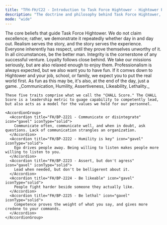 ```yaml
---
title: "TFH-FH/C22 - Introduction to Task Force Hightower - Hightower Principles"
description: "The doctrine and philosophy behind Task Force Hightower, its operations, and its people."
mode: "wide"
---
```


<AccordionGroup>
  <Accordion title="FH/G221 - Core Tenets" defaultOpen iconType="solid">
    The core beliefs that guide Task Force Hightower.
    <AccordionGroup>
      <Accordion title="FH/BP-2211 - Excellence is Proven" icon="gavel" iconType="solid">
        We do not claim excellence; rather, we demonstrate it repeatedly whether day in and day out.
      </Accordion>
      <Accordion title="FH/BP-2212 - Immersion Comes First" icon="gavel" iconType="solid">
        Realism serves the story, and the story serves the experience.
      </Accordion>
      <Accordion title="FH/BP-2213 - Respect is Standard" icon="gavel" iconType="solid">
        Everyone inherently has respect, until they prove themselves unworthy of it. In all circumstances, be the better man.
      </Accordion>
      <Accordion title="FH/BP-2214 - Loyalty and Integrity" icon="gavel" iconType="solid">
        Integrity is the cornerstone of any successful venture. Loyalty follows close behind.
      </Accordion>
      <Accordion title="FH/BP-2215 - Balance is Strength" icon="gavel" iconType="solid">
        We take our missions seriously, but are also relaxed enough to enjoy them. Professionalism is always expected, but we also want you to have fun.
      </Accordion>
      <Accordion title="FH/BP-2216 - Real Life Wins" icon="gavel" iconType="solid">
        If it comws down to Hightower and your job, school, or family, we expect you to put the real world first. As fun as this may be, it's also, at the end of the day, just a game.
      </Accordion>
    </AccordionGroup>
  </Accordion>
  <Accordion title="FH/G222 - Philosophy I - The CHALL Standard" defaultOpen>
    _Communication, Humility, Assertiveness, Likeability, Lethality._

    These five traits comprise what we call the "CHALL Score." The CHALL Score is a leadership metric to guage capability to competently lead, but also acts as a model for the values we hold for our personnel.

    <AccordionGroup>
      <Accordion title="FH/BP-2221 - Communicate or disintegrate" icon="gavel" iconType="solid">
        Communicate often, communicate well, and when in doubt, ask questions. Lack of communication strangles an organization.
      </Accordion>
      <Accordion title="FH/BP-2222 - Humility is key" icon="gavel" iconType="solid">
        Ego drives people away. Being willing to listen makes people more willing to listen to you. 
      </Accordion>
      <Accordion title="FH/BP-2223 - Assert, but don't agress" icon="gavel" iconType="solid">
        Lead when needed, but don't be belligerent about it.
      </Accordion>
      <Accordion title="FH/BP-2224 - Be likeable" icon="gavel" iconType="solid">
        People fight harder beside someone they actually like.
      </Accordion>
      <Accordion title="FH/BP-2225 - Be lethal" icon="gavel" iconType="solid">
        Competence proves the weight of what you say, and gives more credene to your commands.
      </Accordion>
    </AccordionGroup>
  </Accordion>
</AccordionGroup>